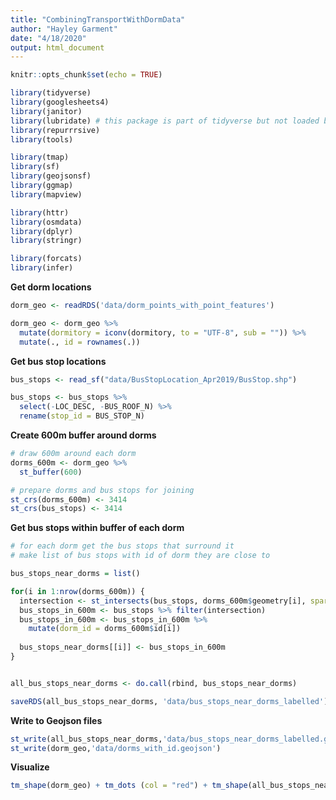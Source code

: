 ```yaml
---
title: "CombiningTransportWithDormData"
author: "Hayley Garment"
date: "4/18/2020"
output: html_document
---
```


```r
knitr::opts_chunk$set(echo = TRUE)

library(tidyverse)
library(googlesheets4)
library(janitor)
library(lubridate) # this package is part of tidyverse but not loaded by default
library(repurrrsive)
library(tools)

library(tmap)
library(sf)
library(geojsonsf)
library(ggmap)
library(mapview)

library(httr)
library(osmdata)
library(dplyr)
library(stringr)

library(forcats)
library(infer)
```


**Get dorm locations**
```r
dorm_geo <- readRDS('data/dorm_points_with_point_features')

dorm_geo <- dorm_geo %>% 
  mutate(dormitory = iconv(dormitory, to = "UTF-8", sub = "")) %>% 
  mutate(., id = rownames(.))

```


**Get bus stop locations**
```r
bus_stops <- read_sf("data/BusStopLocation_Apr2019/BusStop.shp")

bus_stops <- bus_stops %>%
  select(-LOC_DESC, -BUS_ROOF_N) %>% 
  rename(stop_id = BUS_STOP_N)
```

**Create 600m buffer around dorms**
```r
# draw 600m around each dorm
dorms_600m <- dorm_geo %>%
  st_buffer(600)

# prepare dorms and bus stops for joining
st_crs(dorms_600m) <- 3414
st_crs(bus_stops) <- 3414
```

**Get bus stops within buffer of each dorm**
```r
# for each dorm get the bus stops that surround it
# make list of bus stops with id of dorm they are close to

bus_stops_near_dorms = list()

for(i in 1:nrow(dorms_600m)) {
  intersection <- st_intersects(bus_stops, dorms_600m$geometry[i], sparse = F)
  bus_stops_in_600m <- bus_stops %>% filter(intersection)
  bus_stops_in_600m <- bus_stops_in_600m %>% 
    mutate(dorm_id = dorms_600m$id[i])
  
  bus_stops_near_dorms[[i]] <- bus_stops_in_600m
}


all_bus_stops_near_dorms <- do.call(rbind, bus_stops_near_dorms)

saveRDS(all_bus_stops_near_dorms, 'data/bus_stops_near_dorms_labelled')
```

**Write to Geojson files**
```r
st_write(all_bus_stops_near_dorms,'data/bus_stops_near_dorms_labelled.geojson')
st_write(dorm_geo,'data/dorms_with_id.geojson')
```


**Visualize**
```r
tm_shape(dorm_geo) + tm_dots (col = "red") + tm_shape(all_bus_stops_near_dorms) + tm_dots (col = "green")
```


